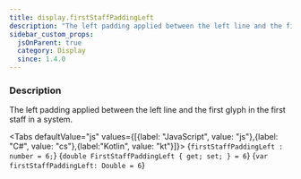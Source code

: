 ```yaml
---
title: display.firstStaffPaddingLeft
description: "The left padding applied between the left line and the first glyph in the first staff in a system."
sidebar_custom_props:
  jsOnParent: true
  category: Display
  since: 1.4.0
---
```




<SettingsHeader />

### Description
The left padding applied between the left line and the first glyph in the first staff in a system.

<Tabs defaultValue="js" values={[{label: "JavaScript", value: "js"},{label: "C#", value: "cs"},{label:"Kotlin", value: "kt"}]}>
<TabItem value="js">
<CodeBlock language="ts">{`firstStaffPaddingLeft : number = 6;`}</CodeBlock>
</TabItem>
<TabItem value="cs">
<CodeBlock language="csharp">{`double FirstStaffPaddingLeft { get; set; } = 6`}</CodeBlock>
</TabItem>
<TabItem value="kt">
<CodeBlock language="kotlin">{`var firstStaffPaddingLeft: Double = 6`}</CodeBlock>
</TabItem>
</Tabs>

